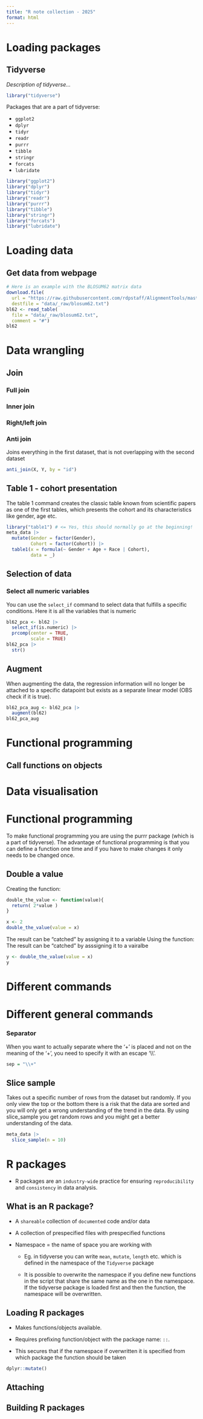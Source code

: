 ```yaml
---
title: "R note collection - 2025"
format: html
---
```


# Loading packages

## Tidyverse

*Description of tidyverse...*

```r
library("tidyverse")
```

Packages that are a part of tidyverse:

-   `ggplot2`
-   `dplyr`
-   `tidyr`
-   `readr`
-   `purrr`
-   `tibble`
-   `stringr`
-   `forcats`
-   `lubridate`

```r
library("ggplot2")
library("dplyr")
library("tidyr")
library("readr")
library("purrr")
library("tibble")
library("stringr")
library("forcats")
library("lubridate")
```

# Loading data

## Get data from webpage

```r
# Here is an example with the BLOSUM62 matrix data
download.file(
  url = "https://raw.githubusercontent.com/rdpstaff/AlignmentTools/master/src/data/blosum62.txt",
  destfile = "data/_raw/blosum62.txt")
bl62 <- read_table(
  file = "data/_raw/blosum62.txt",
  comment = "#")
bl62
```

# Data wrangling

## Join

### Full join

### Inner join

### Right/left join

### Anti join

Joins everything in the first dataset, that is not overlapping with the second dataset

```r
anti_join(X, Y, by = "id")
```

## Table 1 - cohort presentation

The table 1 command creates the classic table known from scientific papers as one of the first tables, which presents the cohort and its characteristics like gender, age etc.

```r
library("table1") # <= Yes, this should normally go at the beginning!
meta_data |>
  mutate(Gender = factor(Gender),
         Cohort = factor(Cohort)) |>
  table1(x = formula(~ Gender + Age + Race | Cohort),
         data = _)
```

## Selection of data

### Select all numeric variables

You can use the `select_if` command to select data that fulfills a specific conditions. Here it is all the variables that is numeric

```r
bl62_pca <- bl62 |>
  select_if(is.numeric) |>
  prcomp(center = TRUE,
         scale = TRUE)
bl62_pca |>
  str()
```

## Augment

When augmenting the data, the regression information will no longer be attached to a specific datapoint but exists as a separate linear model (OBS check if it is true).

```r
bl62_pca_aug <- bl62_pca |>
  augment(bl62)
bl62_pca_aug
```

# Functional programming

## Call functions on objects

# Data visualisation

# Functional programming

To make functional programming you are using the purrr package (which is a part of tidyverse). The advantage of functional programming is that you can define a function one time and if you have to make changes it only needs to be changed once.

## Double a value

Creating the function:

```r
double_the_value <- function(value){
  return( 2*value )
}

x <- 2
double_the_value(value = x)
```

The result can be "catched" by assigning it to a variable Using the function: The result can be "catched" by asssigning it to a vairalbe

```r
y <- double_the_value(value = x)
y
```

# Different commands

# Different general commands

### Separator

When you want to actually separate where the '+' is placed and not on the meaning of the '+', you need to specify it with an escape '\\\\'.

```r
sep = "\\+" 
```

## Slice sample

Takes out a specific number of rows from the dataset but randomly. If you only view the top or the bottom there is a risk that the data are sorted and you will only get a wrong understanding of the trend in the data. By using slice_sample you get random rows and you might get a better understanding of the data.

```r
meta_data |>
  slice_sample(n = 10)
```

# R packages

-   R packages are an `industry-wide` practice for ensuring `reproducibility` and `consistency` in data analysis.

## What is an R package?

-   A `shareable` collection of `documented` code and/or data

-   A collection of prespecified files with prespecified functions

-   Namespace = the name of space you are working with

    -   Eg. in tidyverse you can write `mean`, `mutate`, `length` etc. which is defined in the namespace of the `Tidyverse` package

    -   It is possible to overwrite the namespace if you define new functions in the script that share the same name as the one in the namespace. If the tidyverse package is loaded first and then the function, the namespace will be overwritten.

## Loading R packages

-   Makes functions/objects available.

-   Requires prefixing function/object with the package name: `::`.

-   This secures that if the namespace if overwritten it is specified from which package the function should be taken

```r
dplyr::mutate()
```

## Attaching 

## Building R packages 
